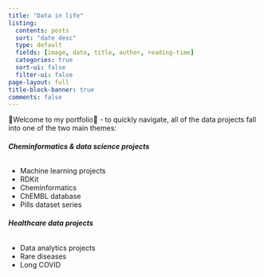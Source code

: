 ```yaml
---
title: "Data in life"
listing:
  contents: posts
  sort: "date desc"
  type: default
  fields: [image, date, title, author, reading-time]
  categories: true
  sort-ui: false
  filter-ui: false
page-layout: full
title-block-banner: true
comments: false
---
```


🌟Welcome to my portfolio🌟 - to quickly navigate, all of the data projects fall into one of the two main themes: 

###### **Cheminformatics & data science projects**

- Machine learning projects
- RDKit
- Cheminformatics
- ChEMBL database
- Pills dataset series

###### **Healthcare data projects**

- Data analytics projects
- Rare diseases
- Long COVID

<br>